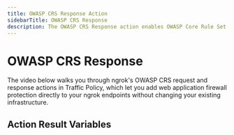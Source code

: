 ```yaml
---
title: OWASP CRS Response Action
sidebarTitle: OWASP CRS Response
description: The OWASP CRS Response action enables OWASP Core Rule Set (CRS) to analyze outgoing HTTP responses from your endpoint and protect against common web attacks.
---
```



# OWASP CRS Response

The video below walks you through ngrok's OWASP CRS request and response actions in Traffic Policy, which let you add web application firewall protection directly to your ngrok endpoints without changing your existing infrastructure.

<YouTubeEmbed videoId="HHxj5VGFTEA" title="Block web attacks with ngrok's OWASP CRS Response" />

<ActionOverview />
<ActionConfig />
<ActionBehavior />
<ActionExamples />

## Action Result Variables

<ActionVariablesDescription />
<ActionVariables />
